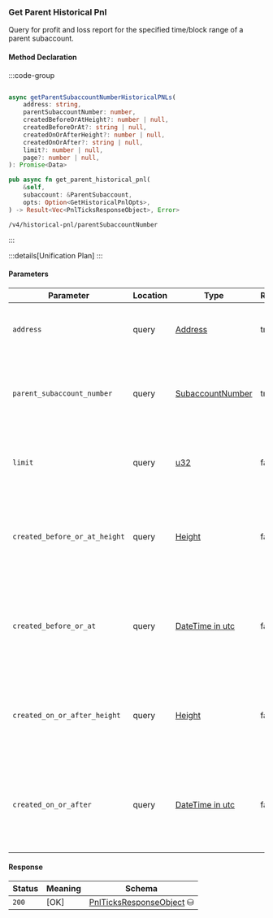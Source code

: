 ### Get Parent Historical Pnl

Query for profit and loss report for the specified time/block range of a parent subaccount.

#### Method Declaration

:::code-group

```python [Python]

```

```typescript [TypeScript]
async getParentSubaccountNumberHistoricalPNLs(
    address: string,
    parentSubaccountNumber: number,
    createdBeforeOrAtHeight?: number | null,
    createdBeforeOrAt?: string | null,
    createdOnOrAfterHeight?: number | null,
    createdOnOrAfter?: string | null,
    limit?: number | null,
    page?: number | null,
): Promise<Data>
```

```rust [Rust]
pub async fn get_parent_historical_pnl(
    &self,
    subaccount: &ParentSubaccount,
    opts: Option<GetHistoricalPnlOpts>,
) -> Result<Vec<PnlTicksResponseObject>, Error>
```

```url [API]
/v4/historical-pnl/parentSubaccountNumber
```

:::

:::details[Unification Plan]
:::

#### Parameters

| Parameter                     | Location  | Type                  | Required  | Description                                                                                   |
| ----------------------------- | --------- | --------------------- | --------- | --------------------------------------------------------------------------------------------- |
| `address`                     | query     | [Address]             | true      | The wallet address that owns the parent subaccount.                                           |
| `parent_subaccount_number`    | query     | [SubaccountNumber]    | true      | The identifier for the specific subaccount within the wallet address.                         |
| `limit`                       | query     | [u32]                 | false     | Maximum number of asset positions to return in the response.                                  |
| `created_before_or_at_height` | query     | [Height]              | false     | Restricts results to positions created at or before a specific blockchain height.             |
| `created_before_or_at`        | query     | [DateTime in utc]     | false     | Restricts results to positions created at or before a specific timestamp (ISO 8601 format).   |
| `created_on_or_after_height`  | query     | [Height]              | false     | Restricts results to positions created on or after a specific blockchain height.              |
| `created_on_or_after`         | query     | [DateTime in utc]     | false     | Restricts results to positions created on or after a specific timestamp (ISO 8601 format).    |

#### Response

| Status | Meaning     | Schema                         |
| ------ | ----------- | ------------------------------ |
| `200`  | [OK]        | [PnlTicksResponseObject] ⛁     |

[Address]: /types/address
[SubaccountNumber]: /types/subaccount_number
[u32]: /types/u32
[Height]: /types/height
[DateTime in utc]: /types/date_time
[PnlTicksResponseObject]: /types/pnl_ticks_response_object